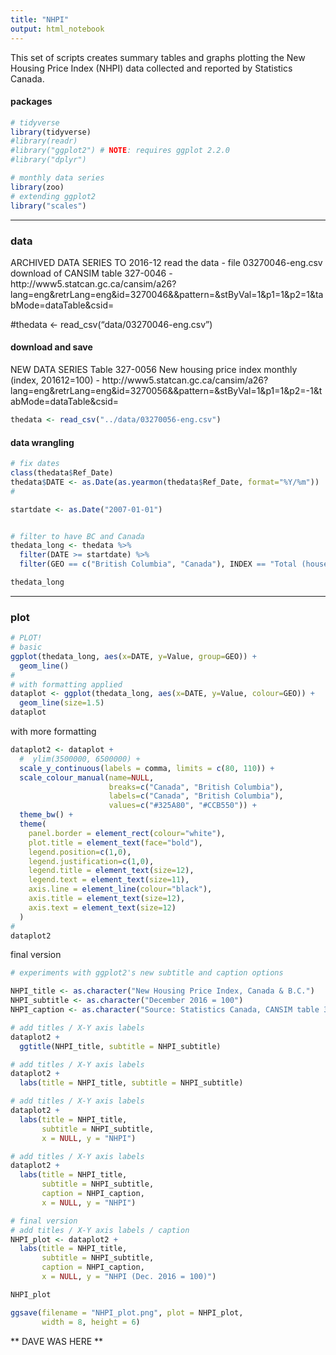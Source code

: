 ```yaml
---
title: "NHPI"
output: html_notebook
---
```


This set of scripts creates summary tables and graphs plotting the New Housing Price Index (NHPI) data collected and reported by Statistics Canada.

#### packages

```r

# tidyverse
library(tidyverse)
#library(readr)
#library("ggplot2") # NOTE: requires ggplot 2.2.0 
#library("dplyr")

# monthly data series
library(zoo)
# extending ggplot2
library("scales")


```

---

### data


ARCHIVED DATA SERIES TO 2016-12 
read the data
- file 03270046-eng.csv download of CANSIM table 327-0046
- http://www5.statcan.gc.ca/cansim/a26?lang=eng&retrLang=eng&id=3270046&&pattern=&stByVal=1&p1=1&p2=1&tabMode=dataTable&csid=

#thedata <- read_csv("data/03270046-eng.csv")

#### download and save

NEW DATA SERIES
Table 327-0056
New housing price index
monthly (index, 201612=100)
- http://www5.statcan.gc.ca/cansim/a26?lang=eng&retrLang=eng&id=3270056&&pattern=&stByVal=1&p1=1&p2=-1&tabMode=dataTable&csid= 

```r

thedata <- read_csv("../data/03270056-eng.csv")

```


#### data wrangling

```r


# fix dates
class(thedata$Ref_Date)
thedata$DATE <- as.Date(as.yearmon(thedata$Ref_Date, format="%Y/%m"))
#

startdate <- as.Date("2007-01-01")


# filter to have BC and Canada
thedata_long <- thedata %>%
  filter(DATE >= startdate) %>%
  filter(GEO == c("British Columbia", "Canada"), INDEX == "Total (house and land)")

thedata_long


```

--- 

### plot


```r
# PLOT!
# basic
ggplot(thedata_long, aes(x=DATE, y=Value, group=GEO)) + 
  geom_line()
#
# with formatting applied
dataplot <- ggplot(thedata_long, aes(x=DATE, y=Value, colour=GEO)) + 
  geom_line(size=1.5) 
dataplot

```

with more formatting

```r

dataplot2 <- dataplot +
  #  ylim(3500000, 6500000) +
  scale_y_continuous(labels = comma, limits = c(80, 110)) +
  scale_colour_manual(name=NULL,
                      breaks=c("Canada", "British Columbia"),
                      labels=c("Canada", "British Columbia"), 
                      values=c("#325A80", "#CCB550")) +
  theme_bw() +
  theme(
    panel.border = element_rect(colour="white"),
    plot.title = element_text(face="bold"),
    legend.position=c(1,0), 
    legend.justification=c(1,0),
    legend.title = element_text(size=12),
    legend.text = element_text(size=11),
    axis.line = element_line(colour="black"),
    axis.title = element_text(size=12),
    axis.text = element_text(size=12)
  )
#
dataplot2 

```

final version

```r

# experiments with ggplot2's new subtitle and caption options

NHPI_title <- as.character("New Housing Price Index, Canada & B.C.")
NHPI_subtitle <- as.character("December 2016 = 100")
NHPI_caption <- as.character("Source: Statistics Canada, CANSIM table 327-0056")

# add titles / X-Y axis labels
dataplot2 +
  ggtitle(NHPI_title, subtitle = NHPI_subtitle)

# add titles / X-Y axis labels
dataplot2 +
  labs(title = NHPI_title, subtitle = NHPI_subtitle)

# add titles / X-Y axis labels
dataplot2 +
  labs(title = NHPI_title,
       subtitle = NHPI_subtitle,
       x = NULL, y = "NHPI")

# add titles / X-Y axis labels
dataplot2 +
  labs(title = NHPI_title,
       subtitle = NHPI_subtitle,
       caption = NHPI_caption, 
       x = NULL, y = "NHPI") 

# final version
# add titles / X-Y axis labels / caption
NHPI_plot <- dataplot2 +
  labs(title = NHPI_title,
       subtitle = NHPI_subtitle,
       caption = NHPI_caption, 
       x = NULL, y = "NHPI (Dec. 2016 = 100)") 

NHPI_plot

ggsave(filename = "NHPI_plot.png", plot = NHPI_plot,
       width = 8, height = 6)

```



** DAVE WAS HERE **